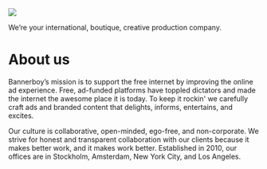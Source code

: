 
<Meta title="Design System/Our Brand/About" />

<img src={logo} height={150} />

We’re your international, boutique, creative production company.

# About us

Bannerboy’s mission is to support the free internet by improving the online ad experience. Free, ad-funded platforms have toppled dictators and made the internet the awesome place it is today.
To keep it rockin' we carefully craft ads and branded content that delights, informs, entertains, and excites.

Our culture is collaborative, open-minded, ego-free, and non-corporate. We strive for honest and transparent collaboration with our clients because it makes better work, and it makes work better.
Established in 2010, our offices are in Stockholm, Amsterdam, New York City, and Los Angeles.
